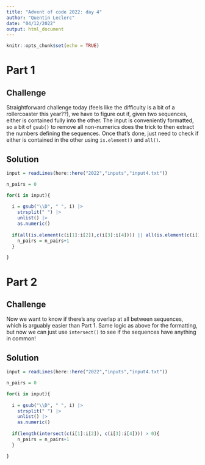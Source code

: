 ```yaml
---
title: "Advent of code 2022: day 4"
author: "Quentin Leclerc"
date: "04/12/2022"
output: html_document
---
```


```r
knitr::opts_chunk$set(echo = TRUE)
```

# Part 1

## Challenge

Straightforward challenge today (feels like the difficulty is a bit of a rollercoaster this year??),
we have to figure out if, given two sequences, either is contained fully into the other.
The input is conveniently formatted, so a bit of `gsub()` to remove all non-numerics does the trick
to then extract the numbers defining the sequences. Once that's done, just need to check if either is
contained in the other using `is.element()` and `all()`.

## Solution


```r

input = readLines(here::here("2022","inputs","input4.txt"))

n_pairs = 0

for(i in input){
  
  i = gsub("\\D", " ", i) |>
    strsplit(" ") |>
    unlist() |>
    as.numeric()
  
  if(all(is.element(c(i[1]:i[2]),c(i[3]:i[4]))) || all(is.element(c(i[3]:i[4]),c(i[1]:i[2])))){
    n_pairs = n_pairs+1
  }

}


```







# Part 2

## Challenge

Now we want to know if there's any overlap at all between sequences, which is arguably
easier than Part 1. Same logic as above for the formatting, but now we can just
use `intersect()` to see if the sequences have anything in common!

## Solution


```r

input = readLines(here::here("2022","inputs","input4.txt"))

n_pairs = 0

for(i in input){
  
  i = gsub("\\D", " ", i) |>
    strsplit(" ") |>
    unlist() |>
    as.numeric()
  
  if(length(intersect(c(i[1]:i[2]), c(i[3]:i[4]))) > 0){
    n_pairs = n_pairs+1
  }

}

```

